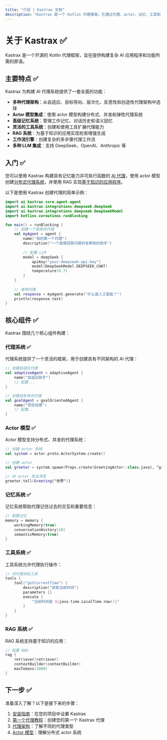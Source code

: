 ```yaml
---
title: "介绍 | Kastrax 文档"
description: "Kastrax 是一个 Kotlin 代理框架。它通过代理、actor、记忆、工具和 RAG 等强大的原语，帮助您快速构建 AI 应用程序和功能。"
---
```


# 关于 Kastrax ✅

Kastrax 是一个开源的 Kotlin 代理框架，旨在提供构建复杂 AI 应用程序和功能所需的原语。

## 主要特点 ✅

Kastrax 为构建 AI 代理系统提供了一套全面的功能：

- **多种代理架构**：从自适应、目标导向、层次化、反思性和创造性代理架构中选择
- **Actor 模型集成**：使用 actor 模型构建分布式、并发和弹性代理系统
- **高级记忆系统**：管理工作记忆、对话历史和语义回忆
- **灵活的工具系统**：创建和使用工具扩展代理能力
- **RAG 系统**：为基于知识的应用实现检索增强生成
- **工作流引擎**：创建复杂的多步骤代理工作流
- **多种 LLM 集成**：支持 DeepSeek、OpenAI、Anthropic 等

## 入门 ✅

您可以使用 Kastrax 构建具有记忆能力并可执行函数的 [AI 代理](/docs/agents/overview.mdx)，使用 actor 模型创建[分布式代理系统](/docs/actor/overview.mdx)，并使用 RAG 实现[基于知识的应用程序](/docs/rag/overview.mdx)。

以下是使用 Kastrax 创建代理的简单示例：

```kotlin
import ai.kastrax.core.agent.agent
import ai.kastrax.integrations.deepseek.deepSeek
import ai.kastrax.integrations.deepseek.DeepSeekModel
import kotlinx.coroutines.runBlocking

fun main() = runBlocking {
    // 创建一个简单的代理
    val myAgent = agent {
        name("我的第一个代理")
        description("一个能够回答问题的有帮助的助手")
        
        // 配置 LLM
        model = deepSeek {
            apiKey("your-deepseek-api-key")
            model(DeepSeekModel.DEEPSEEK_CHAT)
            temperature(0.7)
        }
    }
    
    // 使用代理
    val response = myAgent.generate("什么是人工智能？")
    println(response.text)
}
```

## 核心组件 ✅

Kastrax 围绕几个核心组件构建：

### 代理系统 ✅

代理系统提供了一个灵活的框架，用于创建具有不同架构的 AI 代理：

```kotlin
// 创建自适应代理
val adaptiveAgent = adaptiveAgent {
    name("自适应助手")
    // 配置...
}

// 创建目标导向代理
val goalAgent = goalOrientedAgent {
    name("项目经理")
    // 配置...
}
```

### Actor 模型 ✅

Actor 模型支持分布式、并发的代理系统：

```kotlin
// 创建 actor 系统
val system = actor.proto.ActorSystem.create()

// 创建 actor
val greeter = system.spawn(Props.create(GreetingActor::class.java), "greeter")

// 向 actor 发送消息
greeter.tell(Greeting("世界"))
```

### 记忆系统 ✅

记忆系统帮助代理记住过去的交互和重要信息：

```kotlin
// 配置记忆
memory = memory {
    workingMemory(true)
    conversationHistory(10)
    semanticMemory(true)
}
```

### 工具系统 ✅

工具系统允许代理执行操作：

```kotlin
// 向代理添加工具
tools {
    tool("getCurrentTime") {
        description("获取当前时间")
        parameters {}
        execute {
            "当前时间是 ${java.time.LocalTime.now()}"
        }
    }
}
```

### RAG 系统 ✅

RAG 系统支持基于知识的应用：

```kotlin
// 配置 RAG
rag {
    retriever(retriever)
    contextBuilder(contextBuilder)
    maxTokens(3000)
}
```

## 下一步 ✅

准备深入了解？以下是接下来的步骤：

1. [安装指南](/docs/getting-started/installation.mdx)：在您的项目中设置 Kastrax
2. [第一个代理教程](/docs/getting-started/first-agent.mdx)：创建您的第一个 Kastrax 代理
3. [代理架构](/docs/agents/architectures.mdx)：了解不同的代理类型
4. [Actor 模型](/docs/actor/overview.mdx)：理解分布式 actor 系统
